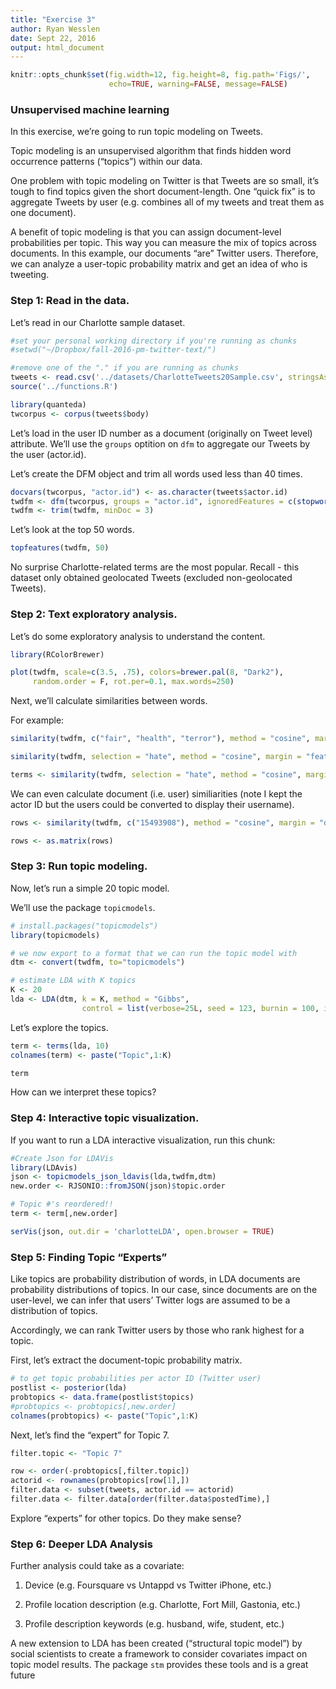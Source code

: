 ```yaml
---
title: "Exercise 3"
author: Ryan Wesslen
date: Sept 22, 2016
output: html_document
---
```


```r
knitr::opts_chunk$set(fig.width=12, fig.height=8, fig.path='Figs/',
                      echo=TRUE, warning=FALSE, message=FALSE)
```

### Unsupervised machine learning

In this exercise, we're going to run topic modeling on Tweets.

Topic modeling is an unsupervised algorithm that finds hidden word occurrence patterns ("topics") within our data. 

One problem with topic modeling on Twitter is that Tweets are so small, it's tough to find topics given the short document-length. One "quick fix" is to aggregate Tweets by user (e.g. combines all of my tweets and treat them as one document).

A benefit of topic modeling is that you can assign document-level probabilities per topic. This way you can measure the mix of topics across documents. In this example, our documents "are" Twitter users. Therefore, we can analyze a user-topic probability matrix and get an idea of who is tweeting.

### Step 1: Read in the data. 

Let's read in our Charlotte sample dataset.

```r
#set your personal working directory if you're running as chunks
#setwd("~/Dropbox/fall-2016-pm-twitter-text/")

#remove one of the "." if you are running as chunks
tweets <- read.csv('../datasets/CharlotteTweets20Sample.csv', stringsAsFactors=F)
source('../functions.R')

library(quanteda)
twcorpus <- corpus(tweets$body)
```

Let's load in the user ID number as a document (originally on Tweet level) attribute. We'll use the `groups` optition on `dfm` to aggregate our Tweets by the user (actor.id).

Let's create the DFM object and trim all words used less than 40 times.

```r
docvars(twcorpus, "actor.id") <- as.character(tweets$actor.id) 
twdfm <- dfm(twcorpus, groups = "actor.id", ignoredFeatures = c(stopwords("english"), "t.co", "https", "rt", "amp", "http", "t.c", "can", "u"), removeTwitter = TRUE, ngrams=c(1,2))
twdfm <- trim(twdfm, minDoc = 3)
```

Let's look at the top 50 words.

```r
topfeatures(twdfm, 50)
```

No surprise Charlotte-related terms are the most popular. Recall - this dataset only obtained geolocated Tweets (excluded non-geolocated Tweets).

### Step 2: Text exploratory analysis.

Let's do some exploratory analysis to understand the content.

```r
library(RColorBrewer)

plot(twdfm, scale=c(3.5, .75), colors=brewer.pal(8, "Dark2"), 
     random.order = F, rot.per=0.1, max.words=250)
```

Next, we'll calculate similarities between words. 

For example:

```r
similarity(twdfm, c("fair", "health", "terror"), method = "cosine", margin = "features", n = 20)

similarity(twdfm, selection = "hate", method = "cosine", margin = "features", n = 20)

terms <- similarity(twdfm, selection = "hate", method = "cosine", margin = "features", n = 20)
```

We can even calculate document (i.e. user) similiarities (note I kept the actor ID but the users could be converted to display their username).

```r
rows <- similarity(twdfm, c("15493908"), method = "cosine", margin = "documents", n = 20)

rows <- as.matrix(rows)
```

### Step 3: Run topic modeling.

Now, let's run a simple 20 topic model.

We'll use the package `topicmodels`.

```r
# install.packages("topicmodels")
library(topicmodels)

# we now export to a format that we can run the topic model with
dtm <- convert(twdfm, to="topicmodels")

# estimate LDA with K topics
K <- 20
lda <- LDA(dtm, k = K, method = "Gibbs", 
                control = list(verbose=25L, seed = 123, burnin = 100, iter = 500))
```

Let's explore the topics.

```r
term <- terms(lda, 10)
colnames(term) <- paste("Topic",1:K)

term
```

How can we interpret these topics? 

### Step 4: Interactive topic visualization.

If you want to run a LDA interactive visualization, run this chunk:

```r
#Create Json for LDAVis
library(LDAvis)
json <- topicmodels_json_ldavis(lda,twdfm,dtm)
new.order <- RJSONIO::fromJSON(json)$topic.order

# Topic #'s reordered!!
term <- term[,new.order]

serVis(json, out.dir = 'charlotteLDA', open.browser = TRUE)
```

### Step 5: Finding Topic "Experts"

Like topics are probability distribution of words, in LDA documents are probability distributions of topics. In our case, since documents are on the user-level, we can infer that users' Twitter logs are assumed to be a distribution of topics. 

Accordingly, we can rank Twitter users by those who rank highest for a topic.

First, let's extract the document-topic probability matrix.

```r
# to get topic probabilities per actor ID (Twitter user)
postlist <- posterior(lda)
probtopics <- data.frame(postlist$topics)
#probtopics <- probtopics[,new.order]
colnames(probtopics) <- paste("Topic",1:K)
```

Next, let's find the "expert" for Topic 7.

```r
filter.topic <- "Topic 7"

row <- order(-probtopics[,filter.topic])
actorid <- rownames(probtopics[row[1],])
filter.data <- subset(tweets, actor.id == actorid)
filter.data <- filter.data[order(filter.data$postedTime),]
```

Explore "experts" for other topics. Do they make sense?

### Step 6: Deeper LDA Analysis

Further analysis could take as a covariate:

1.  Device (e.g. Foursquare vs Untappd vs Twitter iPhone, etc.)

2.  Profile location description (e.g. Charlotte, Fort Mill, Gastonia, etc.)

3.  Profile description keywords (e.g. husband, wife, student, etc.)

A new extension to LDA has been created ("structural topic model") by social scientists to create a framework to consider covariates impact on topic model results. The package `stm` provides these tools and is a great future 

